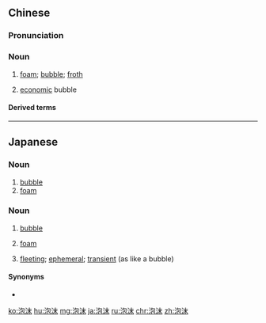 ==Chinese==
{{zh-forms}}

===Pronunciation===
{{zh-pron
|m=pàomò,er=y
|c=pou5 mut6
|mn=phàu-boa̍h
|ma=y
|cat=n
}}

===Noun===
{{zh-noun}}

# [[foam]]; [[bubble]]; [[froth]]
# {{lb|zh|finance}} [[economic]] bubble

====Derived terms====
{{zh-der|泡沫經濟|泡沫塑料}}

{{zh-cat|Advanced}}

----

==Japanese==
{{ja-kanjitab|yomi=irr}}
{{ja-kanjitab|ほう|まつ|yomi=on}}

===Noun===
{{ja-noun|ほうまつ}}

# [[bubble]]
# [[foam]]

===Noun===
{{ja-noun|うたかた}}

# {{lb|ja|sort=うたかた|archaic}} [[bubble]]
# {{lb|ja|sort=うたかた|archaic}} [[foam]]
# [[fleeting]]; [[ephemeral]]; [[transient]] (as like a bubble)

====Synonyms====
* {{ja-r|儚い|はかない}}

[[ko:泡沫]]
[[hu:泡沫]]
[[mg:泡沫]]
[[ja:泡沫]]
[[ru:泡沫]]
[[chr:泡沫]]
[[zh:泡沫]]